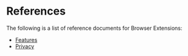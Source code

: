 # References

The following is a list of reference documents for Browser Extensions:

- [Features](./references/features)
- [Privacy](./references/privacy)
